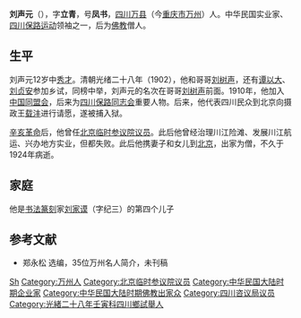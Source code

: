 '''刘声元'''（{{bd|1875年||1924年|}}），字'''立青'''，号'''凤书'''，[[四川|四川]][[万县|万县]]（今[[重庆市|重庆市]][[万州|万州]]）人。中华民国实业家、[[四川保路运动|四川保路运动]]领袖之一，后为[[佛教|佛教]]僧人。

==生平==
刘声元12岁中[[秀才|秀才]]。清朝光绪二十八年（1902），他和哥哥[[刘树声|刘树声]]，还有[[谭以大|谭以大]]、[[刘贞安|刘贞安]]参加乡试，同榜中举，刘声元的名次在哥哥[[刘树声|刘树声]]前面。1910年，他加入[[中国同盟会|中国同盟会]]，后来为[[四川保路同志会|四川保路同志会]]重要人物。后来，他代表四川民众到北京向摄政王[[载沣|载沣]]进行请愿，遂被捕入狱。

[[辛亥革命|辛亥革命]]后，他曾任[[北京临时参议院议员|北京临时参议院议员]]。此后他曾经治理川江险滩、发展川江航运、兴办地方实业，但都失败。此后他携妻子和女儿到[[北京|北京]]，出家为僧，不久于1924年病逝。

==家庭==
他是[[书法|书法]][[篆刻|篆刻]]家[[刘家谟|刘家谟]]（字纪三）的第四个儿子

==参考文献==
{{reflist}}
*郑永松 选编，35位万州名人简介，未刊稿

{{第一次北京臨時參議院}}
{{DEFAULTSORT:Liu刘}}
[[Category:刘姓|Sh]]
[[Category:万州人|Category:万州人]]
[[Category:北京临时参议院议员|Category:北京临时参议院议员]]
[[Category:中华民国大陆时期企业家|Category:中华民国大陆时期企业家]]
[[Category:中华民国大陆时期佛教出家众|Category:中华民国大陆时期佛教出家众]]
[[Category:四川咨议局议员|Category:四川咨议局议员]]
[[Category:光緒二十八年壬寅科四川鄉試舉人|Category:光緒二十八年壬寅科四川鄉試舉人]]